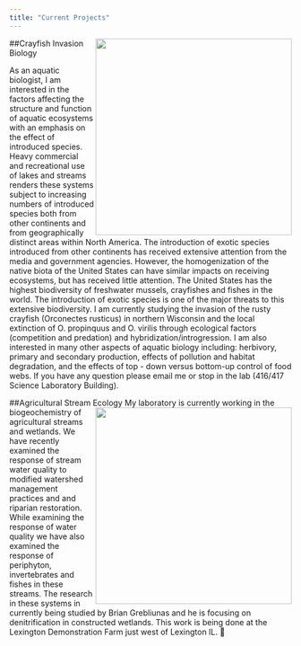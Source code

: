 ```yaml
---
title: "Current Projects"
---
```

 <img align="right" img src="images/crayfishwlperry.jpg" height="350px" width="350px" />
 
##Crayfish Invasion Biology

As an aquatic biologist, I am interested in the factors affecting the structure and function of aquatic ecosystems with an emphasis on the effect of introduced species. Heavy commercial and recreational use of lakes and streams renders these systems subject to increasing numbers of introduced species both from other continents and from geographically distinct areas within North America. The introduction of exotic species introduced from other continents has received extensive attention from the media and government agencies. However, the homogenization of the native biota of the United States can have similar impacts on receiving ecosystems, but has received little attention. The United States has the highest biodiversity of freshwater mussels, crayfishes and fishes in the world. The introduction of exotic species is one of the major threats to this extensive biodiversity. I am currently studying the invasion of the rusty crayfish (Orconectes rusticus) in northern Wisconsin and the local extinction of O. propinquus and O. virilis through ecological factors (competition and predation) and hybridization/introgression. I am also interested in many other aspects of aquatic biology including: herbivory, primary and secondary production, effects of pollution and habitat degradation, and the effects of top - down versus bottom-up control of food webs. If you have any question please email me or stop in the lab (416/417 Science Laboratory Building).

##Agricultural Stream Ecology
<img align="right" img src="images/cowstream.jpg" height="350px" width="350px" />
My laboratory is currently working in the biogeochemistry of agricultural streams and wetlands. We have recently examined the response of stream water quality to modified watershed management practices and and riparian restoration. While examining the response of water quality we have also examined the response of periphyton, invertebrates and fishes in these streams. The research in these systems in currently being studied by Brian Grebliunas and he is focusing on denitrification in constructed wetlands. This work is being done at the Lexington Demonstration Farm just west of Lexington IL.

